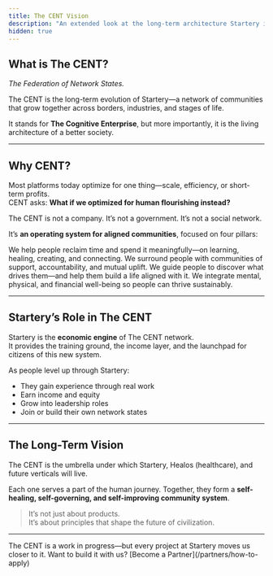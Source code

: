 ```yaml
---
title: The CENT Vision
description: "An extended look at the long-term architecture Startery is helping bring to life."
hidden: true
---
```


## What is The CENT?

_The Federation of Network States._

The CENT is the long-term evolution of Startery—a network of communities that grow together across borders, industries, and stages of life.

It stands for **The Cognitive Enterprise**, but more importantly, it is the living architecture of a better society.

---

## Why CENT?

Most platforms today optimize for one thing—scale, efficiency, or short-term profits.  
CENT asks: **What if we optimized for human flourishing instead?**

The CENT is not a company. It’s not a government. It’s not a social network.

It’s **an operating system for aligned communities**, focused on four pillars:

<CardGroup cols={2}>
  <Card title="Time" icon="clock">
    We help people reclaim time and spend it meaningfully—on learning, healing,
    creating, and connecting.
  </Card>
  <Card title="People" icon="users">
    We surround people with communities of support, accountability, and mutual
    uplift.
  </Card>
  <Card title="Purpose" icon="compass">
    We guide people to discover what drives them—and help them build a life
    aligned with it.
  </Card>
  <Card title="Health" icon="heart-pulse">
    We integrate mental, physical, and financial well-being so people can thrive
    sustainably.
  </Card>
</CardGroup>

---

## Startery’s Role in The CENT

Startery is the **economic engine** of The CENT network.  
It provides the training ground, the income layer, and the launchpad for citizens of this new system.

As people level up through Startery:

- They gain experience through real work
- Earn income and equity
- Grow into leadership roles
- Join or build their own network states

---

## The Long-Term Vision

The CENT is the umbrella under which Startery, Healos (healthcare), and future verticals will live.

Each one serves a part of the human journey. Together, they form a **self-healing, self-governing, and self-improving community system**.

> It’s not just about products.  
> It’s about principles that shape the future of civilization.

---

<Info>
  The CENT is a work in progress—but every project at Startery moves us closer
  to it.
</Info>

<Check>
  Want to build it with us? [Become a Partner](/partners/how-to-apply)
</Check>
